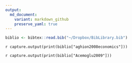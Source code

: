 ```yaml
---
output:
  md_document:
    variant: markdown_github
    preserve_yaml: true
---
```



```r
biblio <- bibtex::read.bib("~/Dropbox/BibLibrary.bib")
```

`r capture.output(print(biblio["aghion2008economics"]))`

`r capture.output(print(biblio["Acemoglu2009"]))`


<!-- ```{r setup, include=FALSE} -->
<!-- knitr::opts_chunk$set(cache=FALSE, dev='pdf') -->

<!-- library(RefManageR) -->
<!-- # library(knitcitations) -->
<!-- # library(rcrossref) -->
<!-- bib <- ReadBib("~/Dropbox/BibLibrary.bib") -->
<!-- myopts <- BibOptions(bib.style = "authoryear", style="latex", first.inits=FALSE, max.names = 20) -->
<!-- ``` -->




<!-- ```{r, echo = FALSE, results="asis"}  -->
<!-- bib["aghion2008economics"] -->
<!-- ``` -->

<!-- ```{r, echo = FALSE, results="asis"}  -->
<!-- bib["Acemoglu2009"] -->
<!-- ``` -->

